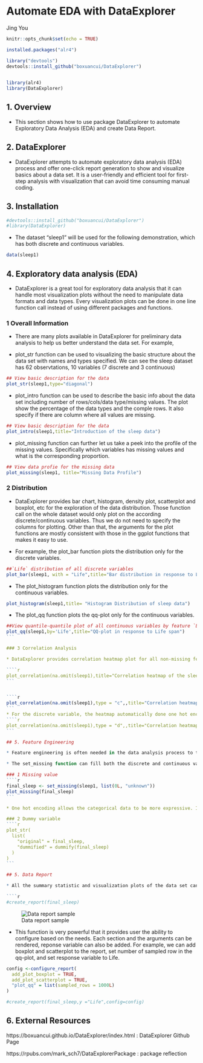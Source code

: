 # Automate EDA with DataExplorer

Jing You

```r
knitr::opts_chunk$set(echo = TRUE)
```

```r
installed.packages("alr4")

library("devtools")
devtools::install_github("boxuancui/DataExplorer")
 
```

```r
library(alr4)
library(DataExplorer) 
```

## 1. Overview

* This section shows how to use package DataExplorer to automate Exploratory Data Analysis (EDA) and create Data Report.


## 2. DataExplorer


* DataExplorer attempts to automate exploratory data analysis (EDA) process and offer one-click report generation to show and visualize basics about a data set. It is a user-friendly and efficient tool for first-step analysis with visualization that can avoid time consuming manual coding. 


## 3. Installation 
```r
#devtools::install_github("boxuancui/DataExplorer")
#library(DataExplorer) 
```


* The dataset "sleep1" will be used for the following demonstration, which has both discrete and continuous variables.


```r
data(sleep1)
```


## 4. Exploratory data analysis (EDA)


* DataExplorer is a great tool for exploratory data analysis that it can handle most visualization plots without the need to manipulate data formats and data types. Every visualization plots can be done in one line function call instead of using different packages and functions.

### 1 Overall Information

* There are many plots available in DataExplorer for preliminary data analysis to help us better understand the data set. For example,

* plot_str function can be used to visualizing the basic structure about the data set with names and types specified. We can see the sleep dataset has 62 observtations, 10 variables (7 discrete and 3 continuous)

```r
## View basic description for the data
plot_str(sleep1,type="diagonal")
```

* plot_intro function can be used to describe the basic info about the data set including number of rows/cols/data type/missing values. The plot show the percentage of the data types and the comple rows. It also specify if there are column where all values are missing. 

```r
## View basic description for the data
plot_intro(sleep1,title="Introduction of the sleep data")
```

* plot_missing function can further let us take a peek into the profile of the missing values. Specifically which variables has missing values and what is the corresponding proportion.

```r
## View data profie for the missing data
plot_missing(sleep1, title="Missing Data Profile")
```

### 2 Distribution

* DataExplorer provides bar chart, histogram, density plot, scatterplot and boxplot, etc for the exploration of the data distribution. Those function call on the whole dataset would only plot on the according discrete/continuous variables. Thus we do not need to specify the columns for plotting. Other than that, the arguments for the plot functions are mostly consistent with those in the ggplot functions that makes it easy to use. 


* For example, the plot_bar function plots the distribution only for the discrete variables.
```r
##`Life` distribution of all discrete variables
plot_bar(sleep1, with = "Life",title="Bar distribution in response to Life span")
```

* The plot_histogram function plots the distribution only for the continuous variables.


```r
plot_histogram(sleep1,title= "Histogram Distribution of sleep data")
```


* The plot_qq function plots the qq-plot only for the continuous variables.


````r
##View quantile-quantile plot of all continuous variables by feature `Life`
plot_qq(sleep1,by='Life',title="QQ-plot in response to Life span")
```

### 3 Correlation Analysis

* DataExplorer provides correlation heatmap plot for all non-missing features. The heatmap can also be set to plot for continuous or discrete variables only.

````r
plot_correlation(na.omit(sleep1),title="Correlation heatmap of the sleep data")
```


````r
plot_correlation(na.omit(sleep1),type = "c",,title="Correlation heatmap of the sleep data, continuous only")
```
* For the discrete variable, the heatmap automatically done one hot encoding that provides further insights.
````r
plot_correlation(na.omit(sleep1),type = "d",,title="Correlation heatmap of the sleep data,discrete only")
```

## 5. Feature Engineering

* Feature engineering is often needed in the data analysis process to transform data into better representative features. DataExplorer provides mutiple functions for feature engineering including missing value filling, sparse categories grouping, one hot encoding and feature transformation.

* The set_missing function can fill both the discrete and continuous variable with designated values in one line of code.

### 1 Missing value
````r
final_sleep <- set_missing(sleep1, list(0L, "unknown"))
plot_missing(final_sleep)
```

* One hot encoding allows the categorical data to be more expressive. It can be done by the dummify function.

### 2 Dummy variable
````r
plot_str(
  list(
    "original" = final_sleep,
    "dummified" = dummify(final_sleep)
  )
)
```

## 5. Data Report

* All the summary statistic and visualization plots of the data set can be organized into a data report in 1 step. The report automatically generates most visualization plots above. It is indeed a rough data profile but very useful for initial analysis and user-friendly for beginners 

````r
#create_report(final_sleep)
````

![Data report sample](unknown.png)


* This function is very powerful that it provides user the ability to configure based on the needs. Each section and the arguments can be rendered, reponse variable can also be added. For example, we can add boxplot and scatterplot to the report, set number of sampled row in the qq-plot, and set response variable to Life.


````r
config <-configure_report(
  add_plot_boxplot = TRUE,
  add_plot_scatterplot = TRUE,
  "plot_qq" = list(sampled_rows = 1000L)
)

#create_report(final_sleep,y ="Life",config=config)
````

## 6. External Resources

https://boxuancui.github.io/DataExplorer/index.html : DataExplorer Github Page

https://rpubs.com/mark_sch7/DataExplorerPackage :  package reflection
